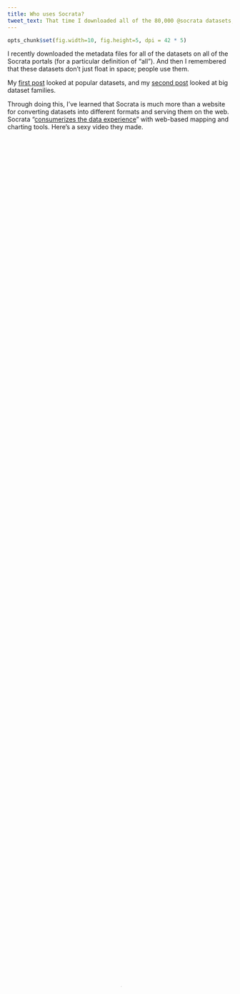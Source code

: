 ```yaml
---
title: Who uses Socrata?
tweet_text: That time I downloaded all of the 80,000 @socrata datasets, I also downloaded the 10,000 users.
---
```

```r
opts_chunk$set(fig.width=10, fig.height=5, dpi = 42 * 5)
```
I recently downloaded the metadata files for all
of the datasets on all of the Socrata portals (for a particular definition
of "all"). And then I remembered that these datasets don't just float in
space; people use them.

My [first post](/!/socrata-summary) looked at popular datasets, and
my [second post](/!/socrata-genealogies) looked at big dataset families.

Through doing this, I've learned that Socrata is much more than a website
for converting datasets into different formats and serving them on the web.
Socrata "[consumerizes the data experience](http://www.socrata.com/open-innovation/)"
with web-based mapping and charting tools. Here's a sexy video they made.

<video controls="" id="wistia_1" preload="none" poster="http://embed.wistia.com/deliveries/d86ff91b0a3b280ee4fd5fea9b65993d1b250340.jpg?image_crop_resized=640x360" style="width: 100%; height: 100%; position: relative; display: block;"><source src="http://embed.wistia.com/deliveries/37d0ddf8aeb21db020b1059c10c62373c9140734/file.mp4" type="video/mp4"></video>

These charting tools seem really clunky and stupid to me, but I live in this bubble
of people who know how to use computers. [Nicole Neditch](https://twitter.com/nneditch)
explained to me that this is outrageously useful people who aren't strange like me.
She told me of one instance where someone in the Oakland government made a pie chart in
the Socrata data portal and embedded that in a blog. If Oakland hadn't been using Socrata,
the result probably would have been less exciting; Nicole said that the person probably
would have made a chart in Excel, exported that to a PDF and added a download link.

I wanted to find people like this, that is, people whose approach to analysis and
reporting changes because of these web-based analysis tools that are strongly integrated
with both the data being analyzed and with web-based presentation formats.
So in this third post, I look at people who use Socrata's analysis tools substantially
and otherwise interestingly.

## The user data format
But before I do that, I need to get the user data, which involves learning more about
Socrata's API.

I'm still using the same 80,000 JSON files that I downloaded last month.
Each of these metadata files describes a Socrata [view](/!/socrata-genealogies#term-view).
Some of these JSON files are duplicates (because of
[federation](/!/socrata-genealogies#term-federation)),
so there are only about 50,000 unique views.
(And the other 30,000 are exact duplicates, so deduplicating was easy.)

![Diagram indicating that each view has one owner and one table author](<%= @item.identifier %>format-sketch.jpg)

Among the many fields in each JSON file are
fields are two fields related to the people who interacted with that view.
These fields are the `owner` and  `tableAuthor` fields. These fields are
both hashes/dictionaries/arrays with user information. For example, here's
mine.

    {
        "id" : "x73b-9d8f",
        "displayName" : "Thomas Levine",
        "emailUnsubscribed" : false,
        "privacyControl" : "login",
        "profileLastModified" : 1371141485,
        "screenName" : "Thomas Levine"
    }

### `owner`
The `owner` field is quite straightforward; it's simply the person who
created the view, be it a
[dataset](/!/socrata-genealogies#term-dataset),
[chart](/!/socrata-genealogies#term-chart),
[map](/!/socrata-genealogies#term-map) or
[whatever](/!/socrata-genealogies#term-other-view-types).

### `tableAuthor`
The `tableAuthor` field is the person who uploaded the
[table](/!/socrata-genealogies#term-table) (source data) associated
with the view. For datasets, this is the same as the owner, but for charts,
maps and filtered views, it might be different; one person may have uploaded
the data, and another person might have made the chart. "view", "dataset",
"map", "chart", "filtered view" and "table" all have rather special meanings
inside Socrata, so you should read my [post on that](/!/socrata-genealogies)
if the previous sentence didn't make sense.

## Extracting the user data
I already had a system for storing all of the Socrata metadata, so I just needed to write a
[sloppy function](https://github.com/tlevine/socrata-analysis/blob/e3d12254e928f986f1a83ed2099577e289048b94/numbers/run.py#L207)
to query it. This resulted in an SQLite3 database, which I converted to a
[CSV file](https://raw.github.com/tlevine/socrata-analysis/e3d12254e928f986f1a83ed2099577e289048b94/users.csv)
and read into R.

Rather than remembering which tables and datasets everyone owned, that function
just remembers how many. Maybe I'll do something with the links later.

## Data summary
The user data frame schema looks like this.

```r
str(users)
```

### Missing data
Not everyone had all of the fields.

```r
a <- t(as.data.frame(lapply(users, function(variable){ sum(!is.na(variable)) } )))
missingness <- data.frame(
  variable = rownames(a),
  present.value = a[,1]
)
missingness <- missingness[order(missingness$present.value, decreasing = T),]
barplot(
  (missingness$present.value),
  names.arg = missingness$variable,
  border = NA, col = 'grey', axes = F, horiz = T, las = 1,
  xlim = c(0, 12000),
  main = 'How complete is the user profile metadata?',
  xlab = 'Number of users with the field',
  ylab = 'Field'
)
axis(1, at = seq(0, 12000, 2000))
abline(v = nrow(users), col = 2, lty = 2)
text(x = nrow(users), y = 15, labels = paste(nrow(users), 'total users'), col = 2, pos = 2)
text(x = 2500, y = 14, labels = 'Missing data', col = 2)
text(x = 10000, y = 3, labels = 'Complete data', col = 2)
```

### How many views do people have?

```r
plot.count(users$n_views, 'views', col = (users$id == 'e8ug-wzay') + 1)
text(x = 0.2, y = 1.2, labels = 'Most users\nhave one view', pos = 4, col = 2)
text(x = 3.5, y = 1.5, labels = 'Data.gov Program\nManagement Office', col = 2)
```

Most users (`sum(users$n_views == 1)` to be exact) have exactly one view.
Actually, there are probably even more with no views, but I don't have the
data on them.

That one way off to the right is the Data.gov Program Management Office,
with `users['e8ug-wzay','n_views']`. 

I'm going to make the same plot, except I'm going to color the plot by whether the
user's role is "administrator" or "publisher". (Other possibilities are "designer",
"editor", "publisher", "viewer" and a missing value.)

```r
plot.count(users$n_views, 'views', col = 1 + (!is.na(users$roleName) & (users$roleName == 'publisher' | users$roleName == 'administrator')))
```

It looks like publishers and administrators (red) make more views. Big surprise.

### How many tables?

Let's make that same plot but for the number of tables. (A table is a raw
uploaded dataset, before any view filtering. A table can have many views,
and a view has only one table.)

```r
plot.count(users$n_tables, 'tables', col = 1 + (!is.na(users$roleName) & (users$roleName == 'publisher' | users$roleName == 'administrator')))
text(x = 3.5, y = 1.5, labels = 'Data.gov Program\nManagement Office', col = 2)
```

That point off to the right is again the Data.gov Program Management Office.

### How many derived views?
When you upload a tabular data file to Socrata, Socrata creates a "table" and
a "dataset" view on that table. When you filter a view inside Socrata, Socrata
creates a new view but no new table. Thus, the difference between number of
tables and number of views tells us how many derived views people have made.
I think.

```r
plot.count(users$n_views - users$n_tables, 'derived views', col = 1 + ((!is.na(users$roleName) & (users$roleName == 'publisher' | users$roleName == 'administrator'))))
```

It also turns out that 65 users have more tables than views. This appears to be
mostly publishers. Maybe this is something about how the import API works that I
don't understand.

## Aside from data publishers and Socrata employees, who uses Socrata a lot?
I wanted to find people who have used Socrata a lot without being employed by
Socrata or data-publishing governments. I started out by trying to separate
employees of Socrata and data-publishers from everyone else. That was a bit
harder than you might expect.

### More tables than views
As I mentioned earlier, I didn't realize that this was possible to have more
tables than views. How does that happen?

#### An example
One case is [rseel](https://data.oregon.gov/profile/rseel/izyb-s78c?).
He is the author behind a private table, and 
[Cam Caldwell](http://www.socrata.com/company-info/leadership/), who works for Socrata, made 
[this view](https://data.oregon.gov/Health-Human-Services/WIC-Authorized-Vendors/5ew8-h6d9?)
based on that table. So some of the situations where people have tables but no views might
occur because of private views; the original dataset is private, and some views on that
dataset are public.

We care about this because this might be a way of identifying people who work
for data publishers. Considering that this private dataset is posted on Oregon's
portal and that a Socrata employee made a view based on it, I suspect that rseel
works for Oregon, or maybe Socrata.

#### More users like this
I looked at more of the users who had more tables than views.

    subset(users, n_tables > n_views)[c('displayName', 'roleName', 'flags', 'n_tables', 'n_views')]

I looked up a few of them with a search engine, and they mostly
[seem](http://www.linkedin.com/in/jkray)
[to](http://www.imaginaryrobots.net/resumes/Jesse_van_Herk_resume.pdf)
[be](http://www.linkedin.com/in/debraagagne)
[government](http://www.whitehouse.gov/champions/technology-and-innovation/waldo-jaquith)
[employees](http://waldo.jaquith.org/).
So I think I can count people as employees of data publishers or Socrata
if they have more tables than views.

### Role names
I noticed that most of the people in the above list have
`roleName` fields. Very few people have `roleName` fields, so
I think that people tend to have a `roleName` field
if and only if they work for data publishers. To investigate that, I made
this table

```r
users$has.role <- !is.na(users$roleName)
table(users$n_tables > users$n_views, users$has.role)
```

and this plot of the same data.

```r
users$more.tables <- users$n_tables > users$n_views
users.roleNames <- ddply(users, 'more.tables', function(df) {
  out <- data.frame(
    has.role = c(T,F),
    prop = c(
      mean(df$has.role),
      1 - mean(df$has.role)
    )
  )
})
barplot(users.roleNames$prop[users.roleNames$more.tables],
  names.arg = c('Has a roleName', 'No roleName'),
  ylim = 0:1, border = NA, las = 1,
  ylab = 'Proportion of users with more tables than views',
  xlab = 'User group', main = 'Are roleNames for data publisher employees?'
)
```

People with roles tend to have more data than people without roles.
If most data are published by data publishers, this also supports my
suspicion that people with `roleName` fields are data publishers.

If we want to get all statistical about it, we can run
Fisher's Exact test on that table.

```r
fisher.test(table(users$n_tables > users$n_views, users$has.role))
```

and find that these counts are indeed disproportionate. 

This is all to say that **`roleName` appears to be a decent proxy for "data publisher"**.

### Flags
In a similar vein, I looked at Socrata users with a `flags` field.
`sum(!is.na(users$flags))` users have a non-empty `flags` field, and
the value of that field is `["admin"]` for all of these users.
Here are those users.

```r
users$has.flag <- !is.na(users$flags)
subset(users, has.flag)['displayName']
```

These appear to all be Socrata employees.

Hmm. Does anyone have both a `roleName` and a flag?

```r
subset(users, has.flag & has.role)[c('displayName', 'roleName')]
```

[Beth](http://www.socrata.com/newsroom-article/government-innovator-beth-blauer-joins-socrata/)
and [Bryant](www.linkedin.com/in/bryantlau) are both
Socrata employees. I don't know why they have `roleName` fields.

Anyway, it looks like the **`flags` field is a decent proxy for "Socrata employee"**.

### Users who work neither for government nor Socrata
If having a `flags` field means you work for Socrata and
having a `roleName` means you work for a data publisher (a government, usually),
then people with neither `flags` nor a `roleName` are the
citizens that Socrata is trying to empower.

#### No flags, no roles
```r
citizens <- subset(users, !has.flag & !has.role)
columns <- c('displayName', 'n_tables', 'n_views')
head(citizens[order(citizens$n_views, decreasing = T),columns])
```

Hmm okay they're not all citizens. For example,
"[Public Datasets](https://opendata.socrata.com/profile/Public-Datasets/vc35-nh3p)"
appears to be [recovery.gov](http://www.recovery.gov)'s open data initiative,
which is running on [opendata.socrata.com](https://opendata.socrata.com)
rather than on a separate portal.

#### Also no tables
Maybe we should also expect citizens not to have uploaded any tables.

```r
citizens <- subset(users, !has.flag & !has.role & n_tables == 0)
head(citizens[order(citizens$n_views, decreasing = T),columns])
```

Now we're getting somewhere.

[Njbate](https://explore.data.gov/profile/Njbate/jyr3-c2kp?)
made a bunch of filtered views on the
[FEC Contributions dataset](https://explore.data.gov/Contributors/FEC-Contributions/4dkz-64bn).

[CPHA](https://data.baltimorecity.gov/profile/CPHA/cif6-aywu?)
made a bunch of filtered views on the
[Baltimore 311 request dataset](https://data.baltimorecity.gov/Community/311-Customer-Service-Requests/9agw-sxsr).

The [Kenya Open Data Bot](https://opendata.go.ke/profile/Kenya-Open-Data-Bot/teh5-ns3w?)
made a bunch of charts on a few different datasets.
These charts are quite popular, and they account for a quarter of Kenya's open data portal.

Anyway, I see a pattern here: Users with the most views
just made different filters on the same dataset.

#### With a profile image
Let's try this yet again, but this time, let's look only at people with profile images.

```r
citizens <- subset(users, !has.flag & !has.role & n_tables == 0 & !is.na(profileImageUrlLarge))
columns <- c('displayName', 'n_tables', 'n_views', 'profileImageUrlLarge')
head(citizens[order(citizens$n_views, decreasing = T),columns], 10)
```

I ran queries like this to find what portals and data they used.

    subset(socrata, owner.id == 'aeze-ppu4')[c('portal', 'id', 'tableId', 'name', 'viewCount')]
    table(subset(socrata, owner.id == 'aeze-ppu4')$portal)

They look more like real people doing real analysis.

![not The White House](images/not The White House.jpg)

[not The White House](https://explore.data.gov/profile/not-The-White-House/732w-crxq)
is "[w]ay more open and transparent than the official White House website."
It's another account that's just making filters on one dataset, but they're a bit more
creative, diverse and involved. Here are some of her popular views.

* [People who went on the West Wing tour](https://explore.data.gov/dataset/West-Wing-Tour/e8wt-55cb)
* [People who played basketball at the White House](https://explore.data.gov/dataset/People-who-played-basketball-at-the-White-House/a4h3-3v3x)
* [Secret Service BBQ](https://explore.data.gov/dataset/Secret-Service-BBQ/tgmj-eaig)

not The White House also has its own separate website, 
[whitehouse.gov1.info](http://whitehouse.gov1.info/),
which is a parody of the [official White House website](http://www.whitehouse.gov/).

![Picture of NL](<%= @item.identifier %>NL.jpg)

[NL](https://finances.worldbank.org/profile/NL/aeze-ppu4)
used to do a lot with World Bank data, though she hasn't for a few months.

She also has some views
[on databox.worldbank.org](https://databox.worldbank.org/profile/NL/aeze-ppu4).
Interestingly, that portal didn't show up in my list of Socrata portals.

![Picture of VinylFox](<%= @item.identifier %>VinylFox.jpg)

[VinylFox](https://data.baltimorecity.gov/profile/VinylFox/86yi-jydw?)
has also made a bunch of interesting filters on Baltimore data.
His website discusses this [a bit more](http://www.vinylfox.com/about/).
<!-- Talk to him. -->

![Picture of Dave Francis Rodrigues](<%= @item.identifier %>Dave Francis Rodrigues.jpg)

[Dave](https://finances.worldbank.org/profile/Dave-Francis-Rodrigues/ef7y-9vvy?)
has made a lot of filters and charts about India.
He also names his views really well. In particular, I like his hack of prefixing
all of the titles with "Dave_"; this gets around how Socrata doesn't make it particularly
clear who created the view that you are looking at.

#### Everyone else
I looked at a few specific Socrata users who are doing interesting things,
but let's look a bit more broadly. The histogram below shows how many views
users have created. Here, I'm including people without profile pictures.

```r
citizens <- subset(users, !has.flag & !has.role & n_tables == 0)
hist(citizens$n_views,
  col = 1, border = NA,
  xlab = 'Number of Socrata views created by the user',
  ylab = 'Number of users', main = 'How many views do Socrata users make?'
)
```

Here it is again, but leaving out the top ten users to make it easier to see.

```r
citizens <- subset(users, !has.flag & !has.role & n_tables == 0)
hist(citizens$n_views[citizens$n_views < 30],
  col = 1, border = NA,
  xlab = 'Number of Socrata views created by the user',
  ylab = 'Number of users', main = 'How many views do Socrata users make?'
)
```

As you might expect, most people make only one view.
In fact, there are probably even more users with no views.

I'm more concerned with the right side of the graph.
As we should expect, far fewer people have made 10 views than 1 view.
But look at the absolute counts. Only `sum(users$n_views >= 10)`
users have made at least 10 views. Keep in mind that this includes
all of the users who have made a public view on any of the
`length(unique(socrata$portal))` portals; this number seems quite low.

Also keep in mind that that's *all* of the users with at least 10 views;
if we look at only the users whom I've identified as citizens, it drops
to `sum(is.na(users$flags) & is.na(users$roleName) & users$n_tables == 0 & users$n_views >= 10)`,
or fewer than one user per portal.

## Conclusions, lessons, ideas, &c.

### API documentation
Most of my work on this is still just in figuring out what the API fields mean and documenting them.
Some of you reading this are probably building developer APIs, so keep this in
mind: If you don't document your API fully, some random person might come along
and document it for you, which might be highly embarrassing and/or highly convenient.

Now on to some more serious conclusions.

### Big users
Unsurprisingly, data publishers create lots of views. And Data.gov is crazy.
Aside from data publishers, there are a few accounts that make lots of filters
on the same dataset. These accounts might be bots; one of them is even called
the "Kenya Open Data Bot".

I found some accounts (not The White House, NL, VinylFox and Dave Francis
Rodrigues) that are making lots of diverse filters and maps with Socrata
in study of a particular topic. Are these the prime examples of "consumer"
data analysts, as Socrata aims to create? I'm gonna try to get in touch
with them to see how they use Socrata in their research.

On the other hand, maybe view count isn't the best metric of how intensely
people use Socrata.

### One portal
Very few of the big users that I discuss above uses more than one Socrata portal.
This certainly makes sense as Socrata open data portals are presented as if they're
separate installations of the software. You can use the same account for all of the
portals, but there's no obvious way to search across portals or get a list of all
of the portals.

I wonder whether people would use data from multiple portals if it were easier to
search across portals. I think someone should set up a Socrata portal that
federates all of the other portals; maybe people would use Socrata Open Data Portal
software differently if they could easily collect and analyze data from all of the portals.

On the other hand, maybe they wouldn't. A couple of the bigger users I found
were using World Bank data, and it's quite possible that the data in the other portals
aren't that relevant to them.

### People don't use Socrata that much. Or do they?
If people are using Socrata's data analysis tools, we should expect lots of
views to be created.
Searching across all of the portals, I found fewer than 500 users with at
least 10 views. This is less than ten such users per portal, which doesn't
seem like a lot. And almost all of these users are data publishers or Socrata
employees, so hardly any citizens seem to be analyzing Socrata data.

Or maybe they're just not using using Socrata's analysis tools.
I think that people get good at one way of using computers and then never learn other ways.
(I credit this theory to [Alec Story](https://plus.google.com/116070987814199239957/posts).)
This applies for my former neighbor who could check her email just fine with the old
email software but got confused when she got a new computer with a new version of the email software.
This also applies for people like me who are stuck using R because they know all sorts of
[magical R incantations](/!/r-spells-for-data-wizards) even though they know that
[R is completely insensible](https://stat.ethz.ch/pipermail/r-help/2010-September/252618.html).

Getting back to Socrata, I suspect that people are using the Socrata data to some
degree but that they're downloading the dataset manually analyzing it in Excel.
(And it would be cool to test this suspicion, but I haven't yet come up with a good way of doing that.)

If this is what is happening, it would be really cool to have stronger integrations
between Excel and Socrata. Currently, you just download a view in Excel format and then
open it. What if there were an Excel macro that would synchronize a table in Excel
with a view in Socrata? Or a plugin that would let you upload reports from Excel back
to Socrata?

If people are analyzing open data in Excel and then disseminating the findings as
paper documents, then we're not maintaining the openness of the data.
There are a lot of situations where the analyst wants the analysis to stay private,
but there are also a lot of situations where the analyst would love to share the
analysis publicly if only it were easier.

## A request for data
I managed to find a few interesting users, but I'm somewhat disappointed.
The available data are quite coarse, few variables are exposed.

But portal administrators have do have access to these data! If you run a portal,
you should be studying this in order to understand what data people are using,
how people are using it and how you can improve your open data offerings.

Actually, even better, you should just open the usage data
[like Oregon did](https://data.oregon.gov/analytics) so I can do this for you.
If you administrate a portal makes your analytics page public. And if you don't
administrate a portal, convince your local portal administrator to. It's just
one box in administrator dashboard that you need to click.

Open data!
